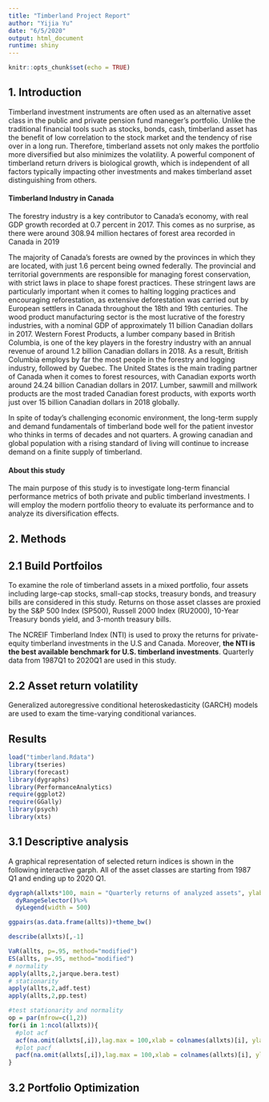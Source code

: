 ```yaml
---
title: "Timberland Project Report"
author: "Yijia Yu"
date: "6/5/2020"
output: html_document
runtime: shiny
---
```


```r
knitr::opts_chunk$set(echo = TRUE)
```


## 1. Introduction

Timberland investment instruments are often used as an alternative asset class in the public and private pension fund maneger's portfolio. Unlike the traditional financial tools such as stocks, bonds, cash, timberland asset has the benefit of low correlation to the stock market and the tendency of rise over in a long run. Therefore, timberland assets not only makes the portfolio more diversified but also minimizes the volatility. A powerful component of timberland return drivers is biological growth, which is independent of all factors typically impacting other investments and makes timberland asset distinguishing from others.

#### Timberland Industry in Canada
The forestry industry is a key contributor to Canada’s economy, with real GDP growth recorded at 0.7 percent in 2017. This comes as no surprise, as there were around 308.94 million hectares of forest area recorded in Canada in 2019

The majority of Canada’s forests are owned by the provinces in which they are located, with just 1.6 percent being owned federally. The provincial and territorial governments are responsible for managing forest conservation, with strict laws in place to shape forest practices. These stringent laws are particularly important when it comes to halting logging practices and encouraging reforestation, as extensive deforestation was carried out by European settlers in Canada throughout the 18th and 19th centuries.
The wood product manufacturing sector is the most lucrative of the forestry industries, with a nominal GDP of approximately 11 billion Canadian dollars in 2017. Western Forest Products, a lumber company based in British Columbia, is one of the key players in the forestry industry with an annual revenue of around 1.2 billion Canadian dollars in 2018. As a result, British Columbia employs by far the most people in the forestry and logging industry, followed by Quebec.
The United States is the main trading partner of Canada when it comes to forest resources, with Canadian exports worth around 24.24 billion Canadian dollars in 2017. Lumber, sawmill and millwork products are the most traded Canadian forest products, with exports worth just over 15 billion Canadian dollars in 2018 globally.

In spite of today’s challenging economic environment, the long-term supply and demand fundamentals of timberland bode well for the patient investor who thinks in terms of decades and not quarters. A growing canadian and global population with a rising standard of living will continue to increase demand on a finite supply of timberland.

#### About this study

The main purpose of this study is to investigate long-term financial performance metrics of both private and public timberland investments. I will employ the modern portfolio theory to evaluate its
performance and to analyze its diversification effects. 


## 2. Methods 

## 2.1 Build Portfoilos
To examine the role of timberland assets in a mixed portfolio, four assets including large-cap stocks, small-cap stocks, treasury bonds, and treasury bills are considered in this study. 
Returns on those asset classes are proxied by the S&P 500 Index (SP500), Russell 2000 Index (RU2000), 10-Year Treasury bonds yield, and 3-month treasury bills. 

The NCREIF Timberland Index (NTI) is used to proxy the returns for private-equity timberland investments in the U.S and Canada. Moreover, **the NTI is the best available benchmark for U.S. timberland investments**. Quarterly
data from 1987Q1 to 2020Q1 are used in this study.

## 2.2 Asset return volatility

Generalized autoregressive conditional heteroskedasticity (GARCH) models are used to exam the time-varying conditional variances. 

## Results
```r
load("timberland.Rdata")
library(tseries)
library(forecast)
library(dygraphs)
library(PerformanceAnalytics)
require(ggplot2)
require(GGally)
library(psych)
library(xts)
```

## 3.1 Descriptive analysis 
A graphical representation of selected return indices is shown in the following interactive garph. All of the asset classes are starting from 1987 Q1 and ending up to 2020 Q1. 
```r
dygraph(allxts*100, main = "Quarterly returns of analyzed assets", ylab = "Return%")%>% 
  dyRangeSelector()%>%
  dyLegend(width = 500)
```


```r
ggpairs(as.data.frame(allts))+theme_bw()
```


```r
describe(allxts)[,-1]

VaR(allts, p=.95, method="modified")
ES(allts, p=.95, method="modified")
# normality
apply(allts,2,jarque.bera.test)
# stationarity
apply(allts,2,adf.test)
apply(allts,2,pp.test)
```

```r
#test stationarity and normality
op = par(mfrow=c(1,2))
for(i in 1:ncol(allxts)){
  #plot acf
  acf(na.omit(allxts[,i]),lag.max = 100,xlab = colnames(allxts)[i], ylab = 'ACF', main=' ')
  #plot pacf
  pacf(na.omit(allxts[,i]),lag.max = 100,xlab = colnames(allxts)[i], ylab = 'PACF', main=' ')
}

```

## 3.2 Portfolio Optimization






